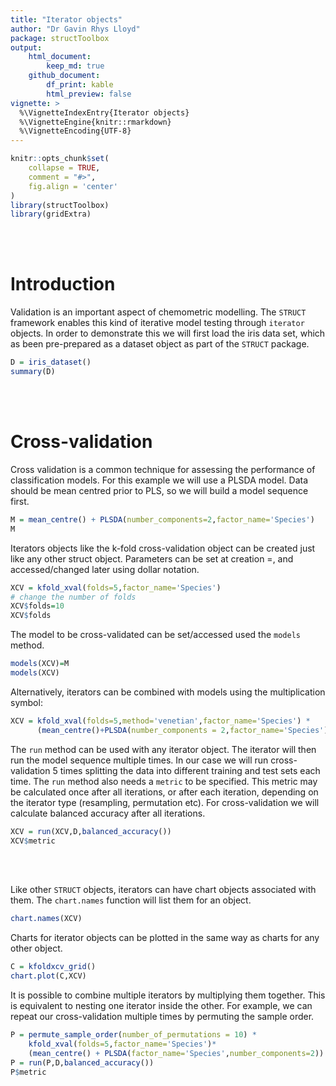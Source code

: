 ```yaml
---
title: "Iterator objects"
author: "Dr Gavin Rhys Lloyd"
package: structToolbox
output: 
    html_document:
        keep_md: true
    github_document:
        df_print: kable
        html_preview: false
vignette: >
  %\VignetteIndexEntry{Iterator objects}
  %\VignetteEngine{knitr::rmarkdown}
  %\VignetteEncoding{UTF-8}
---
```


```r
knitr::opts_chunk$set(
    collapse = TRUE,
    comment = "#>",
    fig.align = 'center'
)
library(structToolbox)
library(gridExtra)
```

</br></br>

# Introduction
Validation is an important aspect of chemometric modelling. The `STRUCT` framework enables this kind of iterative model testing through `iterator` objects. In order to demonstrate this we will first load the iris data set, which as been pre-prepared as a dataset object as part of the `STRUCT` package.

```r
D = iris_dataset()
summary(D)
```

</br></br>

# Cross-validation
Cross validation is a common technique for assessing the performance of classification models. For this example we will use a PLSDA model. Data should be mean centred prior to PLS, so we will build a model sequence first.

```r
M = mean_centre() + PLSDA(number_components=2,factor_name='Species')
M
```

Iterators objects like the k-fold cross-validation object can be created just like any other struct object. Parameters can be set at creation =, and accessed/changed later using dollar notation.

```r
XCV = kfold_xval(folds=5,factor_name='Species')
# change the number of folds
XCV$folds=10
XCV$folds
```

The model to be cross-validated can be set/accessed used the `models` method.

```r
models(XCV)=M
models(XCV)
```

Alternatively,  iterators can be combined with models using the multiplication symbol:
```r
XCV = kfold_xval(folds=5,method='venetian',factor_name='Species') * 
      (mean_centre()+PLSDA(number_components = 2,factor_name='Species'))
```

The `run` method can be used with any iterator object. The iterator will then run the model sequence multiple times. In our case we will run cross-validation 5 times splitting the data into different training and test sets each time. The `run` method also needs a `metric` to be specified. This metric may be calculated once after all iterations, or after each iteration, depending on the iterator type (resampling, permutation etc). For cross-validation we will calculate balanced accuracy after all iterations.

```r
XCV = run(XCV,D,balanced_accuracy())
XCV$metric
```

</br></br>

Like other `STRUCT` objects, iterators can have chart objects associated with them. The `chart.names` function will list them for an object.

```r
chart.names(XCV)
```

Charts for iterator objects can be plotted in the same way as charts for any other object.

```r
C = kfoldxcv_grid()
chart.plot(C,XCV)
```

It is possible to combine multiple iterators by multiplying them together. This is equivalent to nesting one iterator inside the other. For example, we can repeat our cross-validation multiple times by permuting the sample order.

```r
P = permute_sample_order(number_of_permutations = 10) * 
    kfold_xval(folds=5,factor_name='Species')*
    (mean_centre() + PLSDA(factor_name='Species',number_components=2))
P = run(P,D,balanced_accuracy())
P$metric
```







